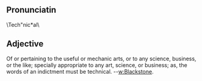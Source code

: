 ==Pronunciatin==
\Tech"nic*al\
==Adjective==
Of or pertaining to the useful or mechanic arts, or to any
science, business, or the like; specially appropriate to any
art, science, or business; as, the words of an indictment
must be technical. --[[w:Blackstone]].